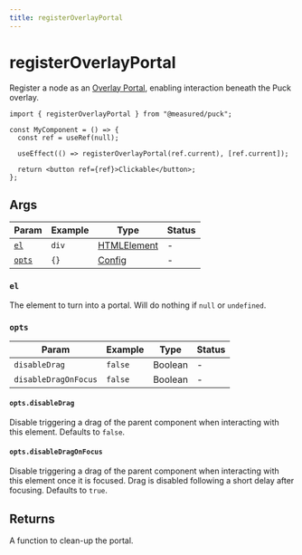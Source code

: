 ```yaml
---
title: registerOverlayPortal
---
```


# registerOverlayPortal

Register a node as an [Overlay Portal](/docs/integrating-puck/overlay-portals), enabling interaction beneath the Puck overlay.

```tsx showLineNumbers copy
import { registerOverlayPortal } from "@measured/puck";

const MyComponent = () => {
  const ref = useRef(null);

  useEffect(() => registerOverlayPortal(ref.current), [ref.current]);

  return <button ref={ref}>Clickable</button>;
};
```

## Args

| Param           | Example | Type                                                                        | Status |
| --------------- | ------- | --------------------------------------------------------------------------- | ------ |
| [`el`](#el)     | `div`   | [HTMLElement](https://developer.mozilla.org/en-US/docs/Web/API/HTMLElement) | -      |
| [`opts`](#opts) | `{}`    | [Config](/docs/api-reference/configuration/config)                          | -      |

### `el`

The element to turn into a portal. Will do nothing if `null` or `undefined`.

### `opts`

| Param                | Example | Type    | Status |
| -------------------- | ------- | ------- | ------ |
| `disableDrag`        | `false` | Boolean | -      |
| `disableDragOnFocus` | `false` | Boolean | -      |

#### `opts.disableDrag`

Disable triggering a drag of the parent component when interacting with this element. Defaults to `false`.

#### `opts.disableDragOnFocus`

Disable triggering a drag of the parent component when interacting with this element once it is focused. Drag is disabled following a short delay after focusing. Defaults to `true`.

## Returns

A function to clean-up the portal.
